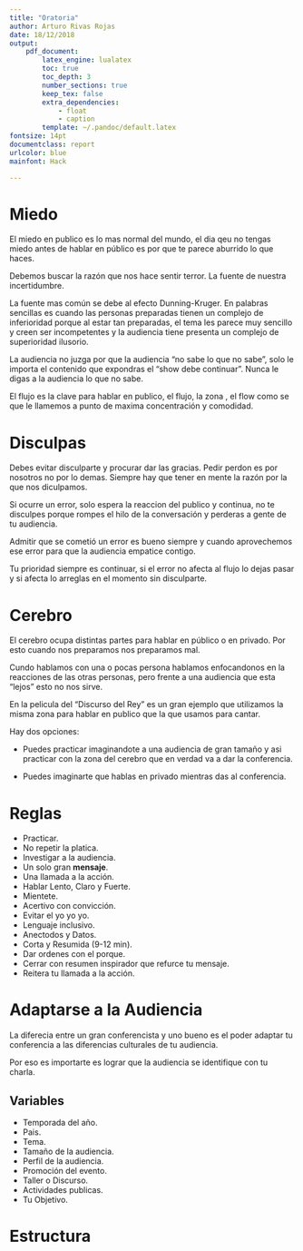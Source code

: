 ```yaml
---
title: "Oratoria"
author: Arturo Rivas Rojas
date: 18/12/2018
output:
    pdf_document:
        latex_engine: lualatex
        toc: true
        toc_depth: 3
        number_sections: true
        keep_tex: false
        extra_dependencies:
            - float
            - caption
        template: ~/.pandoc/default.latex
fontsize: 14pt
documentclass: report
urlcolor: blue
mainfont: Hack

---
```


# Miedo {#miedo}

El miedo en publico es lo mas normal del mundo, el dia qeu no tengas miedo antes de hablar en público es por que te parece aburrido lo que haces.

Debemos buscar la razón que nos hace sentir terror. La fuente de nuestra incertidumbre.

La fuente mas común se debe al efecto Dunning-Kruger. En palabras sencillas es cuando las personas preparadas tienen un complejo de inferioridad porque al estar tan preparadas, el tema les parece muy sencillo y creen ser incompetentes y la audiencia tiene presenta un complejo de superioridad ilusorio.

La audiencia no juzga por que la audiencia "no sabe lo que no sabe", solo le importa el contenido que expondras el "show debe continuar". Nunca le digas a la audiencia lo que no sabe.

El flujo es la clave para hablar en publico, el flujo, la zona , el flow como se que le llamemos a punto de maxima concentración y comodidad.

# Disculpas {#perdon}

Debes evitar disculparte y procurar dar las gracias. Pedir perdon es por nosotros no por lo demas. Siempre hay que tener en mente la razón por la que nos diculpamos.

Si ocurre un error, solo espera la reaccion del publico y continua, no te disculpes porque rompes el hilo de la conversación y perderas a gente de tu audiencia.

Admitir que se cometió un error es bueno siempre y cuando aprovechemos ese error para que la audiencia empatice contigo.

Tu prioridad siempre es continuar, si el error no afecta al flujo lo dejas pasar y si afecta lo arreglas en el momento sin disculparte.

# Cerebro {#brain}

El cerebro ocupa distintas partes para hablar en público o en privado. Por esto cuando nos preparamos nos preparamos mal.

Cundo hablamos con una o pocas persona hablamos enfocandonos en la reacciones de las otras personas, pero frente a una audiencia que esta "lejos" esto no nos sirve.

En la pelicula del "Discurso del Rey" es un gran ejemplo que utilizamos la misma zona para hablar en publico que la que usamos para cantar.

Hay dos opciones:

+ Puedes practicar imaginandote a una audiencia de gran tamaño y asi practicar con la zona del cerebro que en verdad va a dar la conferencia.

+ Puedes imaginarte que hablas en privado mientras das al conferencia.

# Reglas {#rules}

- Practicar.
- No repetir la platica.
- Investigar a la audiencia.
- Un solo gran **mensaje**.
- Una llamada a la acción.
- Hablar Lento, Claro y Fuerte.
- Mientete.
- Acertivo con convicción.
- Evitar el yo yo yo.
- Lenguaje inclusivo.
- Anectodos y Datos.
- Corta y Resumida (9-12 min).
- Dar ordenes con el porque.
- Cerrar con resumen inspirador que refurce tu mensaje.
- Reitera tu llamada a la acción.

# Adaptarse a la Audiencia {#adaptar}

La diferecia entre un gran conferencista y uno bueno es el poder adaptar tu conferencia a las diferencias culturales de tu audiencia.

Por eso es importarte es lograr que la audiencia se identifique con tu charla.

## Variables {#variables}

- Temporada del año.
- Pais.
- Tema.
- Tamaño de la audiencia.
- Perfil de la audiencia.
- Promoción del evento.
- Taller o Discurso.
- Actividades publicas.
- Tu Objetivo.

# Estructura {#estructura}